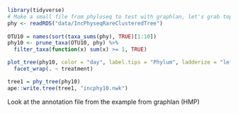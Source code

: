 ```r
library(tidyverse)
# Make a small file from phyloseq to test with graphlan, let's grab top 10 OTUs
phy <- readRDS("data/IncPhyseqRareClusteredTree") 
  
OTU10 = names(sort(taxa_sums(phy), TRUE)[1:10])
phy10 <- prune_taxa(OTU10, phy) %>%
  filter_taxa(function(x) sum(x) >= 1, TRUE)

plot_tree(phy10, color = "day", label.tips = "Phylum", ladderize = "left", justify = "left" , size = "Abundance") +
  facet_wrap(. ~ treatment)

tree1 = phy_tree(phy10)
ape::write.tree(tree1, "incphy10.nwk")
```

Look at the annotation file from the example from graphlan (HMP)
```r

```

